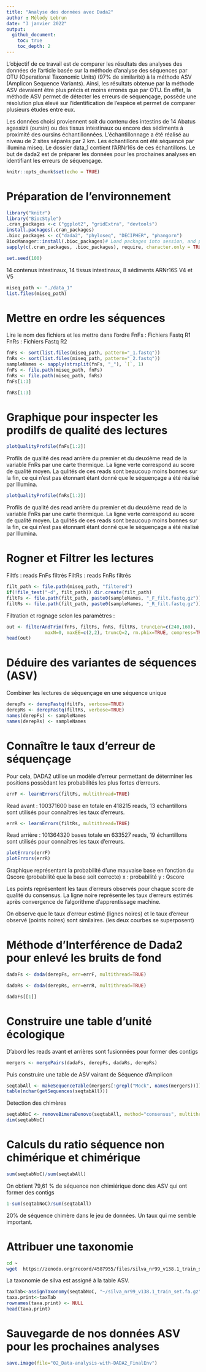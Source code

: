 ```yaml
---
title: "Analyse des données avec Dada2"
author : Mélody Lebrun
date: "3 janvier 2022"
output: 
  github_document:
    toc: true
    toc_depth: 2
---
```


L'objectif de ce travail est de comparer les résultats des analyses des données de l'article basée sur la méthode d'analyse des séquences par OTU (Operational Taxonomic Units) (97% de similarité) à la méthode ASV (Amplicon Sequence Variants). 
Ainsi, les résultats obtenue par la méthode ASV devraient être plus précis et moins erronés que par OTU. En effet, la méthode ASV permet de détecter les erreurs de séquençage, possède une résolution plus élevé sur l'identification de l'espèce et permet de comparer plusieurs études entre eux.   

Les données choisi proviennent soit du contenu des intestins de 14 Abatus agassizii (oursin) ou des tissus intestinaux ou encore des sédiments à proximité des oursins échantillonnées. L'échantillonnage a été réalisé au niveau de 2 sites séparés par 2 km. Les échantillons ont été séquencé par illumina miseq. Le dossier data_1 contient l'ARNr16s de ces échantillons. 
Le but de dada2 est de préparer les données pour les prochaines analyses en identifiant les erreurs de séquençage. 

```r
knitr::opts_chunk$set(echo = TRUE)
```

# Préparation de l'environnement

```r
library("knitr")
library("BiocStyle")
.cran_packages <-c ("ggplot2", "gridExtra", "devtools")
install.packages(.cran_packages) 
.bioc_packages <- c("dada2", "phyloseq", "DECIPHER", "phangorn")
BiocManager::install(.bioc_packages)# Load packages into session, and print package version
sapply(c(.cran_packages, .bioc_packages), require, character.only = TRUE)
```

```r
set.seed(100)
```

14 contenus intestinaux, 14 tissus intestinaux, 8 sédiments ARNr16S V4 et V5 
```r
miseq_path <- "./data_1"
list.files(miseq_path)
```

# Mettre en ordre les séquences
Lire le nom des fichiers et les mettre dans l'ordre
FnFs : Fichiers Fastq R1
FnRs : Fichiers Fastq R2 

```r
fnFs <- sort(list.files(miseq_path, pattern="_1.fastq"))
fnRs <- sort(list.files(miseq_path, pattern="_2.fastq"))
sampleNames <- sapply(strsplit(fnFs, "_"), `[`, 1)
fnFs <- file.path(miseq_path, fnFs)
fnRs <- file.path(miseq_path, fnRs)
fnFs[1:3]
```

```r
fnRs[1:3]
```

# Graphique pour inspecter les prodilfs de qualité des lectures 

```r
plotQualityProfile(fnFs[1:2])
```

Profils de qualité des read arrière du premier et du deuxième read de la variable FnRs par une carte thermique. La ligne verte correspond au score de qualité moyen. La qulités de ces reads sont beaucoup moins bonnes sur la fin, ce qui n'est pas étonnant étant donné que le séquençage a été réalisé par Illumina. 

```r
plotQualityProfile(fnRs[1:2])
```
Profils de qualité des read arrière du premier et du deuxième read de la variable FnRs par une carte thermique. La ligne verte correspond au score de qualité moyen. La qulités de ces reads sont beaucoup moins bonnes sur la fin, ce qui n'est pas étonnant étant donné que le séquençage a été réalisé par Illumina.


# Rogner et Filtrer les lectures

Filtfs : reads FnFs filtrés
FiltRs : reads FnRs filtrés
```r
filt_path <- file.path(miseq_path, "filtered") 
if(!file_test("-d", filt_path)) dir.create(filt_path)
filtFs <- file.path(filt_path, paste0(sampleNames, "_F_filt.fastq.gz"))
filtRs <- file.path(filt_path, paste0(sampleNames, "_R_filt.fastq.gz"))
```

Filtration et rognage selon les paramètres : 
```r
out <- filterAndTrim(fnFs, filtFs, fnRs, filtRs, truncLen=c(240,160),
              maxN=0, maxEE=c(2,2), truncQ=2, rm.phix=TRUE, compress=TRUE, multithread=TRUE)
head(out)
```

# Déduire des variantes de séquences (ASV)  
Combiner les lectures de séquençage en une séquence unique

```r
derepFs <- derepFastq(filtFs, verbose=TRUE)
derepRs <- derepFastq(filtRs, verbose=TRUE)
names(derepFs) <- sampleNames
names(derepRs) <- sampleNames
```
# Connaître le taux d'erreur de séquençage 

Pour cela, DADA2 utilise un modèle d'erreur permettant de déterminer les positions possèdant les probabilités les plus fortes d'erreurs. 

```r
errF <- learnErrors(filtFs, multithread=TRUE)
```

Read avant :
100371600 base en totale en 418215 reads, 13 echantillons sont utilisés pour connaîtres les taux d'erreurs.


```r
errR <- learnErrors(filtRs, multithread=TRUE)
```

Read arrière :
101364320 bases totale en 633527 reads, 19 échantillons sont utilisés pour connaîtres les taux d'erreurs. 

```r
plotErrors(errF)
plotErrors(errR)
```

Graphique représentant la probabilité d'une mauvaise base en fonction du Qscore (probabilité que la base soit correcte)
x : probabilité 
y : Qscore

Les points représentent les taux d'erreurs observés pour chaque score de qualité du consensus. 
La ligne noire représente les taux d'erreurs estimés après convergence de l'algorithme d'apprentissage machine. 

On observe que le taux d'erreur estimé (lignes noires) et le taux d'erreur observé (points noires) sont similaires. (les deux courbes se superposent)

# Méthode d'Interférence de Dada2 pour enlevé les bruits de fond

```r
dadaFs <- dada(derepFs, err=errF, multithread=TRUE)
```
```r
dadaRs <- dada(derepRs, err=errR, multithread=TRUE)
```
```r
dadaFs[[1]]
```

# Construire une table d'unité écologique

D'abord les reads avant et arrières sont fusionnées pour former des contigs

```r
mergers <- mergePairs(dadaFs, derepFs, dadaRs, derepRs)
```

Puis construire une table de ASV vairant de Séquence d'Amplicon
```r
seqtabAll <- makeSequenceTable(mergers[!grepl("Mock", names(mergers))])
table(nchar(getSequences(seqtabAll)))
```

Detection des chimères 

```r
seqtabNoC <- removeBimeraDenovo(seqtabAll, method="consensus", multithread=TRUE, verbose=TRUE)
dim(seqtabNoC)
```

# Calculs du ratio séquence non chimérique et chimérique

```r
sum(seqtabNoC)/sum(seqtabAll)
```
On obtient 79,61 % de séquence non chimiérique donc des ASV qui ont former des contigs
```r
1-sum(seqtabNoC)/sum(seqtabAll)
```
20% de séquence chimère dans le jeu de données. Un taux qui me semble important. 

# Attribuer une taxonomie

```bash
cd ~
wget  https://zenodo.org/record/4587955/files/silva_nr99_v138.1_train_set.fa.gz
```

La taxonomie de silva est assigné à la table ASV. 

```r
taxTab<-assignTaxonomy(seqtabNoC, "~/silva_nr99_v138.1_train_set.fa.gz", multithread=TRUE)
taxa.print<-taxTab
rownames(taxa.print) <- NULL
head(taxa.print)
```
# Sauvegarde de nos données ASV pour les prochaines analyses 
```r
save.image(file="02_Data-analysis-with-DADA2_FinalEnv")
```

